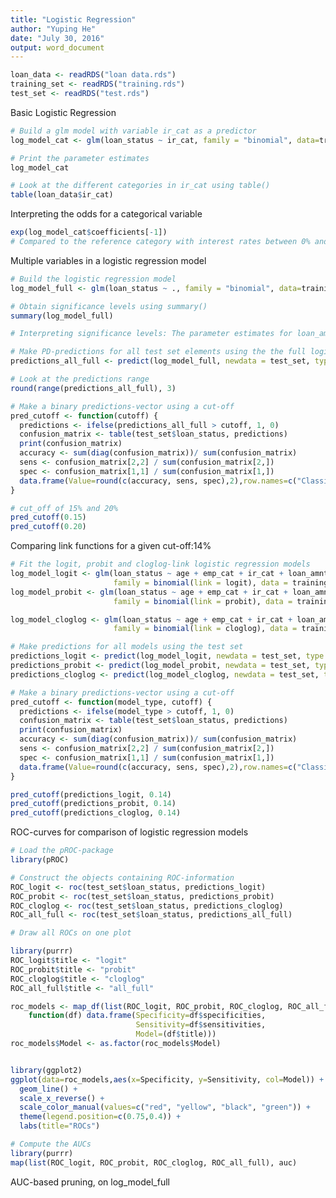 ---
title: "Logistic Regression"
author: "Yuping He"
date: "July 30, 2016"
output: word_document
---
```{r}
loan_data <- readRDS("loan data.rds")
training_set <- readRDS("training.rds")
test_set <- readRDS("test.rds")
```


Basic Logistic Regression
```{r}
# Build a glm model with variable ir_cat as a predictor
log_model_cat <- glm(loan_status ~ ir_cat, family = "binomial", data=training_set)

# Print the parameter estimates 
log_model_cat

# Look at the different categories in ir_cat using table()
table(loan_data$ir_cat)
```

Interpreting the odds for a categorical variable
```{r}
exp(log_model_cat$coefficients[-1])
# Compared to the reference category with interest rates between 0% and 8%, the odds in favor of default change by a multiple of 1.718.
```

Multiple variables in a logistic regression model
```{r}
# Build the logistic regression model
log_model_full <- glm(loan_status ~ ., family = "binomial", data=training_set)

# Obtain significance levels using summary()
summary(log_model_full)

# Interpreting significance levels: The parameter estimates for loan_amount and annual_inc are Of the same order, however, annual_inc is statistically significant where loan_amount is not.

# Make PD-predictions for all test set elements using the the full logistic regression model
predictions_all_full <- predict(log_model_full, newdata = test_set, type="response")

# Look at the predictions range
round(range(predictions_all_full), 3)

# Make a binary predictions-vector using a cut-off
pred_cutoff <- function(cutoff) {
  predictions <- ifelse(predictions_all_full > cutoff, 1, 0)
  confusion_matrix <- table(test_set$loan_status, predictions)
  print(confusion_matrix)
  accuracy <- sum(diag(confusion_matrix))/ sum(confusion_matrix)
  sens <- confusion_matrix[2,2] / sum(confusion_matrix[2,])
  spec <- confusion_matrix[1,1] / sum(confusion_matrix[1,])
  data.frame(Value=round(c(accuracy, sens, spec),2),row.names=c("Classification accuracy","Sensitivity","Specificity"))
}

# cut_off of 15% and 20%
pred_cutoff(0.15)
pred_cutoff(0.20)
```

Comparing link functions for a given cut-off:14%
```{r}
# Fit the logit, probit and cloglog-link logistic regression models
log_model_logit <- glm(loan_status ~ age + emp_cat + ir_cat + loan_amnt,
                       family = binomial(link = logit), data = training_set)
log_model_probit <- glm(loan_status ~ age + emp_cat + ir_cat + loan_amnt,
                       family = binomial(link = probit), data = training_set)

log_model_cloglog <- glm(loan_status ~ age + emp_cat + ir_cat + loan_amnt,
                       family = binomial(link = cloglog), data = training_set)

# Make predictions for all models using the test set
predictions_logit <- predict(log_model_logit, newdata = test_set, type = "response")
predictions_probit <- predict(log_model_probit, newdata = test_set, type = "response")
predictions_cloglog <- predict(log_model_cloglog, newdata = test_set, type = "response")

# Make a binary predictions-vector using a cut-off
pred_cutoff <- function(model_type, cutoff) {
  predictions <- ifelse(model_type > cutoff, 1, 0)
  confusion_matrix <- table(test_set$loan_status, predictions)
  print(confusion_matrix)
  accuracy <- sum(diag(confusion_matrix))/ sum(confusion_matrix)
  sens <- confusion_matrix[2,2] / sum(confusion_matrix[2,])
  spec <- confusion_matrix[1,1] / sum(confusion_matrix[1,])
  data.frame(Value=round(c(accuracy, sens, spec),2),row.names=c("Classification accuracy","Sensitivity","Specificity"))
}

pred_cutoff(predictions_logit, 0.14)
pred_cutoff(predictions_probit, 0.14)
pred_cutoff(predictions_cloglog, 0.14)
```

ROC-curves for comparison of logistic regression models
```{r}
# Load the pROC-package
library(pROC)

# Construct the objects containing ROC-information
ROC_logit <- roc(test_set$loan_status, predictions_logit)
ROC_probit <- roc(test_set$loan_status, predictions_probit)
ROC_cloglog <- roc(test_set$loan_status, predictions_cloglog)
ROC_all_full <- roc(test_set$loan_status, predictions_all_full)

# Draw all ROCs on one plot

library(purrr)
ROC_logit$title <- "logit"
ROC_probit$title <- "probit"
ROC_cloglog$title <- "cloglog"
ROC_all_full$title <- "all_full"

roc_models <- map_df(list(ROC_logit, ROC_probit, ROC_cloglog, ROC_all_full),
    function(df) data.frame(Specificity=df$specificities, 
                            Sensitivity=df$sensitivities,
                            Model=(df$title)))
roc_models$Model <- as.factor(roc_models$Model)   


library(ggplot2)
ggplot(data=roc_models,aes(x=Specificity, y=Sensitivity, col=Model)) + 
  geom_line() + 
  scale_x_reverse() +
  scale_color_manual(values=c("red", "yellow", "black", "green")) +
  theme(legend.position=c(0.75,0.4)) +
  labs(title="ROCs")

# Compute the AUCs
library(purrr)
map(list(ROC_logit, ROC_probit, ROC_cloglog, ROC_all_full), auc)

```

AUC-based pruning, on log_model_full
```{r}

```



